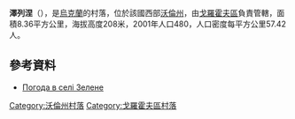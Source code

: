 {{coord|50|23|50|N|25|2|9|E|scale:30000|display=title}}

'''澤列涅'''（{{lang-uk|Зелене}}），是[[烏克蘭|烏克蘭]]的村落，位於該國西部[[沃倫州|沃倫州]]，由[[戈羅霍夫區|戈羅霍夫區]]負責管轄，面積8.36平方公里，海拔高度208米，2001年人口480，人口密度每平方公里57.42人。

==參考資料==
* [http://weather.in.ua/ua/volynskaja/8829 Погода в селі Зелене] {{Wayback|url=http://weather.in.ua/ua/volynskaja/8829 |date=20160305083949 }}

[[Category:沃倫州村落|Category:沃倫州村落]]
[[Category:戈羅霍夫區村落|Category:戈羅霍夫區村落]]


{{Volyn-geo-stub}}